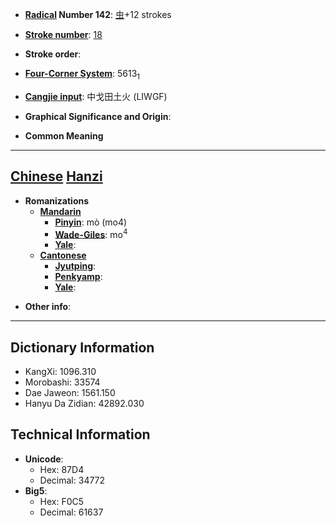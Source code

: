 * '''[[Wiktionary:Chinese radical index| Radical]] Number 142''': [[Wiktionary:Chinese radical index 虫|虫]]+12 strokes

* '''[[Wiktionary:Chinese total strokes index|Stroke number]]''': [[Wiktionary:Chinese total strokes index 18|18]]

* '''Stroke order''': 

* '''[[Wiktionary:Chinese four corner index|Four-Corner System]]''': 5613<sub>1</sub>

* '''[[Wiktionary:Chinese Cangjie index|Cangjie input]]''': 中戈田土火 (LIWGF)

* '''Graphical Significance and Origin''': 

* '''Common Meaning'''

----

== [[Chinese]] [[Hanzi]] ==

* '''Romanizations'''
** '''[[Mandarin]]'''
*** '''[[Pinyin]]''': mò (mo4)
*** '''[[Wade-Giles]]''': mo<sup>4</sup>
*** '''[[Yale]]''': 
** '''[[Cantonese]]'''
*** '''[[Jyutping]]''':
*** '''[[Penkyamp]]''': 
*** '''[[Yale]]''': 

* '''Other info''': 

----

== Dictionary Information ==

* KangXi: 1096.310
* Morobashi: 33574
* Dae Jaweon: 1561.150
* Hanyu Da Zidian: 42892.030

== Technical Information ==

* '''Unicode''':
** Hex: 87D4
** Decimal: 34772
* '''Big5''':
** Hex: F0C5
** Decimal: 61637